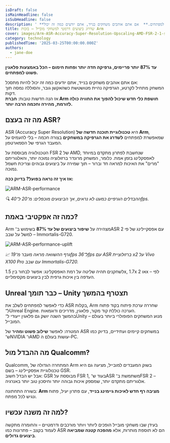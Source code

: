 ```yaml
---
isDraft: false
isMainHeadline: false
isSubHeadline: false
description: ' **עד 87% יותר פריימים, גרפיקה חדה יותר ופחות חימום – הכל באמצעות פלאגין פשוט למפתחים.**  אם אתם אוהבים משחקים בנייד, אתם יודעים כמה זה יכול'
title: שדרוג ביצועים דרמטי למשחקי מובייל – בזכות Arm
cover: images/Arm-ASR-Accuracy-Super-Resolution-Upscaling-AMD-FSR-2-1-scaled.webp
category: technology
publishedTime: '2025-03-25T00:00:00.000Z'
authors:
  - jane-doe
---
```


**עד 87% יותר פריימים, גרפיקה חדה יותר ופחות חימום – הכל באמצעות פלאגין פשוט למפתחים.**

אם אתם אוהבים משחקים בנייד, אתם יודעים כמה זה יכול להיות מתסכל:  
המשחק מתחיל לקרטע, הגרפיקה נהיית מטושטשת כשהאקשן גובר, והסוללה נמסה תוך דקות.  
אז הנה חדשות טובות: **חברת Arm חושפת כלי חדש שיכול להפוך את החוויה כולה לזורמת, מהירה וחכמה הרבה יותר.**

## **מה זה בעצם ASR?**

ASR (Accuracy Super Resolution) היא **טכנולוגיית תוכנה חדשה של Arm**, שמאפשרת למפתחים **לשדרג את הגרפיקה במשחקים** בצורה חכמה – בלי להעמיס על המעבד הגרפי של הסמארטפון.

הטכנולוגיה מבוססת על FSR 2 של AMD, שנחשבת לפתרון מתקדם במיוחד לאפסקלינג בזמן אמת. כלומר, המשחק מרונדר ברזולוציה נמוכה יותר, והאלגוריתם "מרים" את האיכות למראה חד וברור – תוך שמירה על ביצועים גבוהים וצריכת חשמל נמוכה.

**אז איך זה נראה בפועל? בדיוק ככה:**

![ARM-ASR-performance](images/ARM-ASR-performance-1600x900.png)

_🔍 ההבדלים הגרפיים כמעט לא נראים, אך הביצועים מוכפלים: מ־20 ל־40fps._

## **כמה זה אפקטיבי באמת?**

Arm מצהירה על **שיפור ביצועים של עד 87%** בשימוש ב־ASR עם אפסקיילינג של פי 2 – למשל על שבב Immortalis-G720.

![ARM-ASR-performance-uplift](images/ARM-ASR-performance-uplift.png)

_📈 גרף ההשוואה מראה מעבר מ־19fps ל־36fps עם ASR ברזולוציית x2 על Vivo X100 Pro עם שבב Immortalis-G720._

לשחקנים תהיה שליטה על רמת האפסקלינג: אפשר לבחור בין 1.5x, 1.7x או 2x – לפי העדפה בין איכות גרפית לבין ביצועים מקסימליים.

## **Unreal כבר תומך – Unity תצטרף בהמשך**

כדי לאפשר למפתחים לשלב את ASR בקלות, Arm שחררה ערכת פיתוח בקוד פתוח ל־Unreal Engine. הערכה כוללת קוד מקור, פלאגין, מדריכים ודוגמאות.  
בהמשך השנה יושק גם פלאגין ייעודי ל־Unity – מנוע המשחקים הפופולרי ביותר בעולם המובייל.

המטרה: לאפשר **שילוב פשוט ומהיר** של ASR במשחקים קיימים ועתידיים, בדיוק כמו ש־NVIDIA ו־AMD עושות בעולם ה-PC.

## **מה ההבדל מול Qualcomm?**

Qualcomm, המתחרה הגדולה של Arm בשוק המעבדים למובייל, מציעה גם היא טכנולוגיית אפסקיילינג – בשם GSR.  
אבל יש הבדל חשוב: GSR מבוססת על FSR 1, בעוד ש־ASR משתמשת ב־FSR 2 – אלגוריתם מתקדם יותר, שמספק איכות גבוהה יותר וחיסכון טוב יותר באנרגיה.

בשורה התחתונה: **Arm מציבה רף חדש לאיכות גיימינג בנייד**, עם פתרון יעיל, פתוח ונגיש לכל מפתח.

## **למה זה משנה עכשיו?**

בעידן שבו משחקי מובייל הופכים ליותר ויותר מורכבים ודרמטיים – והחומרה מתקשה לעמוד בקצב – פתרונות כמו ASR הם לא תוספת מותרות, אלא **מהפכה קטנה שמביאה ביצועים גדולים**.

